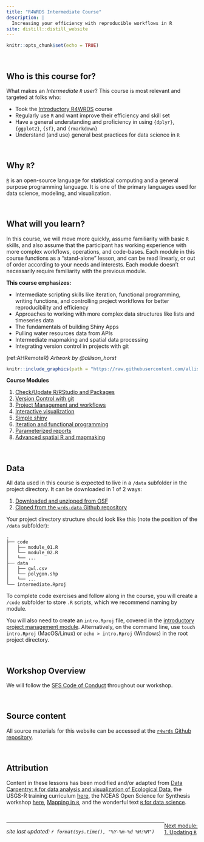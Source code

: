 ```yaml
---
title: "R4WRDS Intermediate Course"
description: |
  Increasing your efficiency with reproducible workflows in R
site: distill::distill_website
---
```


```r
knitr::opts_chunk$set(echo = TRUE)
```
<style>
  .title{
    display: none;
  }
</style>

<br>

## Who is this course for?

What makes an *Intermediate `R` user*? This course is most relevant and targeted at folks who:

 - Took the [Introductory R4WRDS](../intro/index.html) course
 - Regularly use `R` and want improve their efficiency and skill set
 - Have a general understanding and proficiency in using `{dplyr}`, `{ggplot2}`, `{sf}`, and `{rmarkdown}`
 - Understand (and use) general best practices for data science in `R`

<br>

## Why `R`?

[`R`](https://www.r-project.org/) is an open-source language for statistical computing and a general purpose programming language. It is one of the primary languages used for data science, modeling, and visualization.  

<br>

## What will you learn?

In this course, we will move more quickly, assume familiarity with basic `R` skills, and also assume that the participant has working experience with more complex workflows, operations, and code-bases. Each module in this course functions as a "stand-alone" lesson, and can be read linearly, or out of order according to your needs and interests. Each module doesn't necessarily require familiarity with the previous module.

**This course emphasizes:**

 - Intermediate scripting skills like iteration, functional programming, writing functions, and controlling project workflows for better reproducibility and efficiency
 - Approaches to working with more complex data structures like lists and timeseries data
 - The fundamentals of building Shiny Apps
 - Pulling water resources data from APIs
 - Intermediate mapmaking and spatial data processing
 - Integrating version control in projects with git


(ref:AHRemoteR) *Artwork by @allison_horst*

```r

knitr::include_graphics(path = "https://raw.githubusercontent.com/allisonhorst/stats-illustrations/master/rstats-artwork/monster_support.jpg")

```

:::obj

**Course Modules**

1. [Check/Update R/RStudio and Packages](m_updating_r.html)  
2. [Version Control with git](m_version_control.html) 
3. [Project Management and workflows](m_project_management.html)   
4. [Interactive visualization](m_interactive_viz.html)   
5. [Simple shiny](m_simple_shiny.html)    
6. [Iteration and functional programming](m_iteration.html)    
7. [Parameterized reports](m_parameterized_reports.html)
8. [Advanced spatial R and mapmaking](m_advanced_spatial.html)

:::


<br>

## Data

All data used in this course is expected to live in a `/data` subfolder in the project directory. It can be downloaded in 1 of 2 ways:

1. [Downloaded and unzipped from OSF](https://osf.io/qweju/download)  
2. [Cloned from the `wrds-data` Github repository](https://github.com/richpauloo/r4wrds-data)  

Your project directory structure should look like this (note the position of the `/data` subfolder):

```
.
├── code
│   ├── module_01.R
│   └── module_02.R
│   └── ...
├── data
│   ├── gwl.csv
│   └── polygon.shp
│   └── ...
└── intermediate.Rproj
```

To complete code exercises and follow along in the course, you will create a `/code` subfolder to store `.R` scripts, which we recommend naming by module. 

You will also need to create an `intro.Rproj` file, covered in the [introductory project management module](../intro/m_project_management.html#use-project-workflows). Alternatively, on the command line, use `touch intro.Rproj` (MacOS/Linux) or `echo > intro.Rproj` (Windows) in the root project directory.


<br>


## Workshop Overview

We will follow the [SFS Code of Conduct](https://freshwater-science.org/about/society-governance/code-of-conduct) throughout our workshop.


<br>

## Source content

All source materials for this website can be accessed at the [`r4wrds` Github repository](https://github.com/ryanpeek/r4wrds).  

<br>

## Attribution

Content in these lessons has been modified and/or adapted from [Data Carpentry: `R` for data analysis and visualization of Ecological Data](https://datacarpentry.org/R-ecology-lesson/index.html), the USGS-R training curriculum [here](https://github.com/USGS-R/training-curriculum), the NCEAS Open Science for Synthesis workshop [here](https://nceas.github.io/oss-2017/index.html), [Mapping in `R`](https://ryanpeek.org/mapping-in-R-workshop/), and the wonderful text [`R` for data science](https://github.com/hadley/r4ds).

<br>

<link rel="stylesheet" href="https://maxcdn.bootstrapcdn.com/bootstrap/4.0.0/css/bootstrap.min.css" integrity="sha384-Gn5384xqQ1aoWXA+058RXPxPg6fy4IWvTNh0E263XmFcJlSAwiGgFAW/dAiS6JXm" crossorigin="anonymous">

<a href="m_updating_r.html" class="btn btn-secondary" style="float: right;">Next module:<br>1. Updating `R`</a>  


---

*site last updated: ```r format(Sys.time(), "%Y-%m-%d %H:%M")```*
